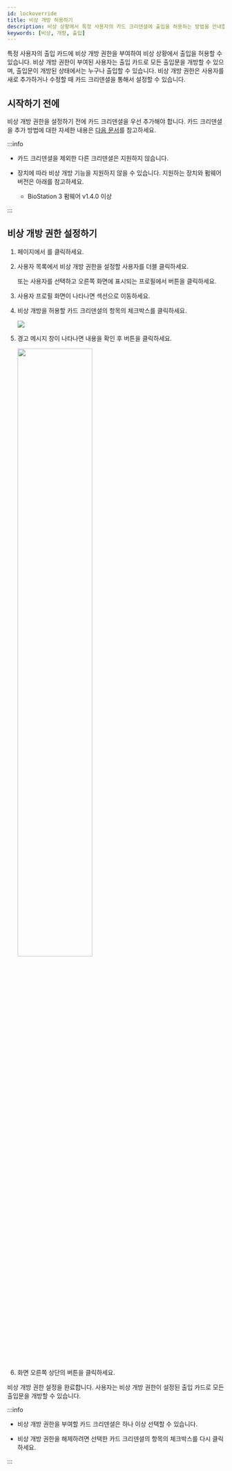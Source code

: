 ```yaml
---
id: lockoverride
title: 비상 개방 허용하기
description: 비상 상황에서 특정 사용자의 카드 크리덴셜에 출입을 허용하는 방법을 안내합니다.
keywords: [비상, 개방, 출입]
---
```


특정 사용자의 출입 카드에 비상 개방 권한을 부여하여 비상 상황에서 출입을 허용할 수 있습니다. 비상 개방 권한이 부여된 사용자는 출입 카드로 모든 출입문을 개방할 수 있으며, 출입문이 개방된 상태에서는 누구나 출입할 수 있습니다. 비상 개방 권한은 사용자를 새로 추가하거나 수정할 때 카드 크리덴셜을 통해서 설정할 수 있습니다.

## 시작하기 전에

비상 개방 권한을 설정하기 전에 카드 크리덴셜을 우선 추가해야 합니다. 카드 크리덴셜을 추가 방법에 대한 자세한 내용은 [다음 문서](enroll-credential-card)를 참고하세요.

:::info

* 카드 크리덴셜을 제외한 다른 크리덴셜은 지원하지 않습니다.

* 장치에 따라 비상 개방 기능을 지원하지 않을 수 있습니다. 지원하는 장치와 펌웨어 버전은 아래를 참고하세요.

  * BioStation 3 펌웨어 v1.4.0 이상

:::

## 비상 개방 권한 설정하기

1. <Cmd sid='shell.header.launcher' /> 페이지에서 <Cmd sid='shell.header.user' />를 클릭하세요.

1. 사용자 목록에서 비상 개방 권한을 설정할 사용자를 더블 클릭하세요.

    또는 사용자를 선택하고 오른쪽 화면에 표시되는 프로필에서 <Cmd sid='team.user.preview.button.seeMore' /> 버튼을 클릭하세요.

1. 사용자 프로필 화면이 나타나면 <Cmd sid='team.user.credential.title' /> 섹션으로 이동하세요.

1. 비상 개방을 허용할 카드 크리덴셜의 <Cmd sid='team.user.table.lockOverride' /> 항목의 체크박스를 클릭하세요.

    <Image src='/img/biostarx-user-credential-set-emergency-opening.png' />

1. 경고 메시지 창이 나타나면 내용을 확인 후 <Cmd sid='common.button.continue' /> 버튼을 클릭하세요.

    <Image src='/img/biostarx-user-credential-set-emergency-opening-warning.png' width='60%' />

1. 화면 오른쪽 상단의 <Cmd sid='common.save' /> 버튼을 클릭하세요.

비상 개방 권한 설정을 완료합니다. 사용자는 비상 개방 권한이 설정된 출입 카드로 모든 출입문을 개방할 수 있습니다.

:::info

* 비상 개방 권한을 부여할 카드 크리덴셜은 하나 이상 선택할 수 있습니다.

* 비상 개방 권한을 해제하려면 선택한 카드 크리덴셜의 <Cmd sid='team.user.table.lockOverride' /> 항목의 체크박스를 다시 클릭하세요.

:::